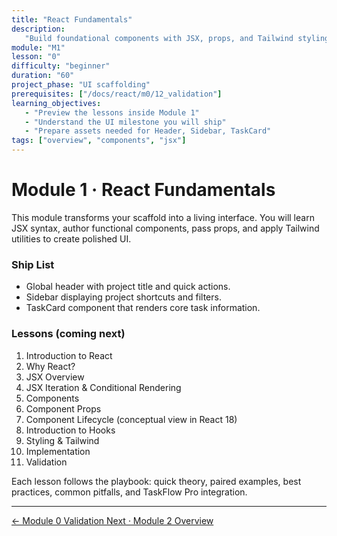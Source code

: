 ```yaml
---
title: "React Fundamentals"
description:
   "Build foundational components with JSX, props, and Tailwind styling."
module: "M1"
lesson: "0"
difficulty: "beginner"
duration: "60"
project_phase: "UI scaffolding"
prerequisites: ["/docs/react/m0/12_validation"]
learning_objectives:
   - "Preview the lessons inside Module 1"
   - "Understand the UI milestone you will ship"
   - "Prepare assets needed for Header, Sidebar, TaskCard"
tags: ["overview", "components", "jsx"]
---
```


# Module 1 · React Fundamentals

This module transforms your scaffold into a living interface. You will learn JSX
syntax, author functional components, pass props, and apply Tailwind utilities
to create polished UI.

### Ship List

-  Global header with project title and quick actions.
-  Sidebar displaying project shortcuts and filters.
-  TaskCard component that renders core task information.

### Lessons (coming next)

1. Introduction to React
2. Why React?
3. JSX Overview
4. JSX Iteration & Conditional Rendering
5. Components
6. Component Props
7. Component Lifecycle (conceptual view in React 18)
8. Introduction to Hooks
9. Styling & Tailwind
10.   Implementation
11.   Validation

Each lesson follows the playbook: quick theory, paired examples, best practices,
common pitfalls, and TaskFlow Pro integration.

---

<div className='mt-8 flex justify-between'>
   <a
      href='/docs/react/m0/12_validation'
      className='text-sm font-medium text-muted-foreground hover:text-foreground'
   >
      ← Module 0 Validation
   </a>
   <a
      href='/docs/react/m2/0_index'
      className='text-sm font-medium text-primary hover:text-primary/80'
   >
      Next · Module 2 Overview
   </a>
</div>
